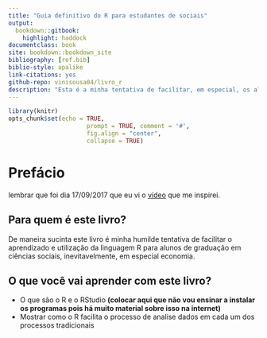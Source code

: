 ```yaml
---
title: "Guia definitivo do R para estudantes de sociais"
output:
  bookdown::gitbook:
    highlight: haddock
documentclass: book
site: bookdown::bookdown_site
bibliography: [ref.bib]
biblio-style: apalike
link-citations: yes
github-repo: vinisousa04/livro_r
description: "Esta é a minha tentativa de facilitar, em especial, os alunos de ciências sociais, a desenvolveram habilidades relacionadas ao processo de analise de dados"
---
```


```r
library(knitr)
opts_chunk$set(echo = TRUE,
                      prompt = TRUE, comment = '#',
                      fig.align = "center",
                      collapse = TRUE)
```



# Prefácio {-}

lembrar que foi dia 17/09/2017 que eu vi o [vídeo](https://www.youtube.com/watch?v=1POb5fx_m3I) que me inspirei.

## Para quem é este livro? {-}

De maneira sucinta este livro é minha humilde tentativa de facilitar o aprendizado e utilização da linguagem R para alunos de graduação em ciências sociais, inevitavelmente, em especial economia. 

## O que você vai aprender com este livro? {-}

- O que são o R e o RStudio **(colocar aqui que não vou ensinar a instalar os programas pois há muito material sobre isso na internet)**
- Mostrar como o R facilita o processo de analise dados em cada um dos processos tradicionais 
